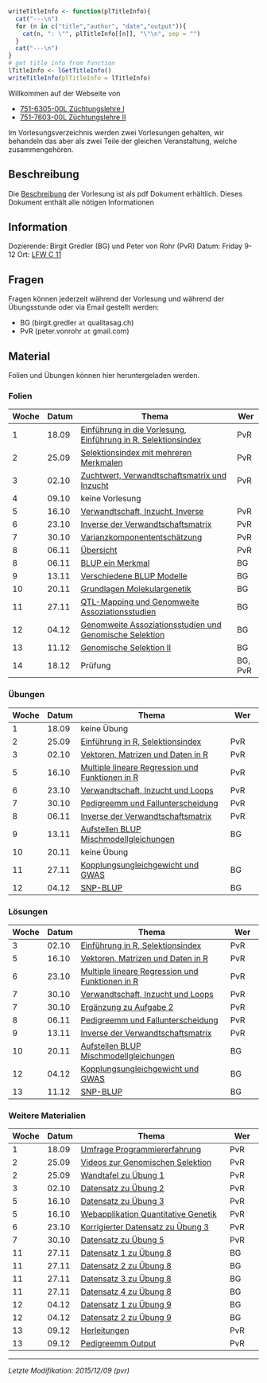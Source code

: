 ```r
writeTitleInfo <- function(plTitleInfo){
  cat("---\n")
  for (n in c("title","author", "date","output")){
    cat(n, ": \"", plTitleInfo[[n]], "\"\n", sep = "")
  }
  cat("---\n")
}
# get title info from function
lTitleInfo <- lGetTitleInfo()
writeTitleInfo(plTitleInfo = lTitleInfo)
```

Willkommen auf der Webseite von 

- [751-6305-00L Züchtungslehre I](http://www.vvz.ethz.ch/Vorlesungsverzeichnis/lerneinheitPre.do?lerneinheitId=100995&semkez=2015W&lang=en)
- [751-7603-00L  Züchtungslehre II](http://www.vvz.ethz.ch/Vorlesungsverzeichnis/lerneinheitPre.do?lerneinheitId=100794&semkez=2015W&lang=en)

Im Vorlesungsverzeichnis werden zwei Vorlesungen gehalten, wir behandeln das aber als zwei Teile der gleichen Veranstaltung, welche zusammengehören.


## Beschreibung
Die [Beschreibung](http://charlotte-ngs.github.io/LivestockBreedingAndGenomics/syllabus/LbgSyllabus.pdf) der Vorlesung ist als pdf Dokument erhältlich. Dieses Dokument enthält alle nötigen Informationen


## Information
Dozierende: Birgit Gredler (BG) und Peter von Rohr (PvR)
Datum: Friday 9-12
Ort: [LFW C 11](http://www.mapsearch.ethz.ch/map/map.do?gebaeudeMap=LFW&lang=en)


## Fragen
Fragen können jederzeit während der Vorlesung und während der Übungsstunde oder via Email gestellt werden: 

- BG (birgit.gredler `at` qualitasag.ch)
- PvR (peter.vonrohr `at` gmail.com)


## Material
Folien und Übungen können hier heruntergeladen werden. 

### Folien

Woche | Datum  |  Thema                                                          |  Wer
------|--------|-----------------------------------------------------------------|----------
1     | 18.09  | [Einführung in die Vorlesung, Einführung in R, Selektionsindex](http://charlotte-ngs.github.io/LivestockBreedingAndGenomics/w1/KursEinfuehrung.pdf)  |  PvR
2     | 25.09  | [Selektionsindex mit mehreren Merkmalen](http://charlotte-ngs.github.io/LivestockBreedingAndGenomics/w2/zl_w2_v2_SelektionsIndexMehrMerkmal.pdf)     |  PvR
3     | 02.10  | [Zuchtwert, Verwandtschaftsmatrix und Inzucht](http://charlotte-ngs.github.io/LivestockBreedingAndGenomics/w3/zl_w3_v3_ZsfZwVerwandtschaft.pdf)      |  PvR
4     | 09.10  | keine Vorlesung                                                 |
5     | 16.10  | [Verwandtschaft, Inzucht, Inverse](http://charlotte-ngs.github.io/LivestockBreedingAndGenomics/w5/zl_w5_v4_VerwandtschaftInzuchtInverse.pdf)         |  PvR
6     | 23.10  | [Inverse der Verwandtschaftsmatrix](http://charlotte-ngs.github.io/LivestockBreedingAndGenomics/w6/zl_w6_v5_InverseVerwMat.pdf)   |  PvR
7     | 30.10  | [Varianzkomponententschätzung](http://charlotte-ngs.github.io/LivestockBreedingAndGenomics/w7/zl_w7_v6_Varianzkomponenten.pdf)    |  PvR
8     | 06.11  | [Übersicht](http://charlotte-ngs.github.io/LivestockBreedingAndGenomics/w8/zl_w8_v7_Uebersicht.pdf)                               |  PvR
8     | 06.11  | [BLUP ein Merkmal](http://charlotte-ngs.github.io/LivestockBreedingAndGenomics/w8/Slides_woche8_Upload.pdf)  |  BG
9     | 13.11  | [Verschiedene BLUP Modelle](http://charlotte-ngs.github.io/LivestockBreedingAndGenomics/w9/Slides_woche9_Upload.pdf)  |  BG
10    | 20.11  | [Grundlagen Molekulargenetik](http://charlotte-ngs.github.io/LivestockBreedingAndGenomics/w10/Slides_woche10_klein.pdf)|  BG
11    | 27.11  | [QTL-Mapping und Genomweite Assoziationsstudien](http://charlotte-ngs.github.io/LivestockBreedingAndGenomics/w11/Slides_woche11.pdf)      |  BG
12    | 04.12  | [Genomweite Assoziationsstudien und Genomische Selektion](http://charlotte-ngs.github.io/LivestockBreedingAndGenomics/w12/Slides_woche12_Upload.pdf)       |  BG
13    | 11.12  | [Genomische Selektion II](http://charlotte-ngs.github.io/LivestockBreedingAndGenomics/w13/Slides_woche13.pdf)                                         |  BG
14    | 18.12  | Prüfung                                                         |  BG, PvR


### Übungen
Woche | Datum  |  Thema                                       |  Wer
------|--------|----------------------------------------------|----------
1     | 18.09  | keine Übung                                  |  
2     | 25.09  | [Einführung in R, Selektionsindex](http://charlotte-ngs.github.io/LivestockBreedingAndGenomics/w2/zl_w2_u1.pdf)  |  PvR
3     | 02.10  | [Vektoren, Matrizen und Daten in R](http://charlotte-ngs.github.io/LivestockBreedingAndGenomics/w3/zl_w3_u2.pdf)  |  PvR
5     | 16.10  | [Multiple lineare Regression und Funktionen in R](http://charlotte-ngs.github.io/LivestockBreedingAndGenomics/w5/zl_w5_u3.pdf)  |  PvR
6     | 23.10  | [Verwandtschaft, Inzucht und Loops](http://charlotte-ngs.github.io/LivestockBreedingAndGenomics/w6/zl_w6_u4.pdf)  |  PvR
7     | 30.10  | [Pedigreemm und Fallunterscheidung](http://charlotte-ngs.github.io/LivestockBreedingAndGenomics/w7/zl_w7_u5.pdf)  |  PvR
8     | 06.11  | [Inverse der Verwandtschaftsmatrix](http://charlotte-ngs.github.io/LivestockBreedingAndGenomics/w8/zl_w8_u6.pdf)  |  PvR
9     | 13.11  | [Aufstellen BLUP Mischmodellgleichungen](http://charlotte-ngs.github.io/LivestockBreedingAndGenomics/w9/Uebung7.pdf)  |  BG
10    | 20.11  | keine Übung                                  |
11    | 27.11  | [Kopplungsungleichgewicht und GWAS](http://charlotte-ngs.github.io/LivestockBreedingAndGenomics/w11/Uebung8.pdf)  |  BG
12    | 04.12  | [SNP-BLUP](http://charlotte-ngs.github.io/LivestockBreedingAndGenomics/w12/Uebung9.pdf)                           |  BG


### Lösungen
Woche | Datum  |  Thema                                       |  Wer
------|--------|----------------------------------------------|----------
3     | 02.10  | [Einführung in R, Selektionsindex](http://charlotte-ngs.github.io/LivestockBreedingAndGenomics/w3/zl_w3_l1.pdf)  |  PvR
5     | 16.10  | [Vektoren, Matrizen und Daten in R](http://charlotte-ngs.github.io/LivestockBreedingAndGenomics/w5/zl_w5_l2.pdf)  |  PvR
6     | 23.10  | [Multiple lineare Regression und Funktionen in R](http://charlotte-ngs.github.io/LivestockBreedingAndGenomics/w6/zl_w6_l3.pdf)  |  PvR
7     | 30.10  | [Verwandtschaft, Inzucht und Loops](http://charlotte-ngs.github.io/LivestockBreedingAndGenomics/w7/zl_w7_l4.pdf)  |  PvR
7     | 30.10  | [Ergänzung zu Aufgabe 2](http://charlotte-ngs.github.io/LivestockBreedingAndGenomics/w7/zl_w7_l4_ErgaenzungA2.pdf)  |  PvR
8     | 06.11  | [Pedigreemm und Fallunterscheidung](http://charlotte-ngs.github.io/LivestockBreedingAndGenomics/w8/zl_w8_l5.pdf)  |  PvR
9     | 13.11  | [Inverse der Verwandtschaftsmatrix](http://charlotte-ngs.github.io/LivestockBreedingAndGenomics/w9/zl_w9_l6.pdf)  |  PvR
10    | 20.11  | [Aufstellen BLUP Mischmodellgleichungen](http://charlotte-ngs.github.io/LivestockBreedingAndGenomics/w10/Uebung7_Loesung.pdf)  |  BG
12    | 04.12  | [Kopplungsungleichgewicht und GWAS](http://charlotte-ngs.github.io/LivestockBreedingAndGenomics/w12/Uebung8Loesung.pdf)  |  BG
13    | 11.12  | [SNP-BLUP](http://charlotte-ngs.github.io/LivestockBreedingAndGenomics/w13/Uebung9_Loesung.pdf)  |  BG

### Weitere Materialien
Woche | Datum  |  Thema                                       |  Wer
------|--------|----------------------------------------------|----------
1     | 18.09  | [Umfrage Programmiererfahrung](http://charlotte-ngs.github.io/LivestockBreedingAndGenomics/w1/UmfrageProgrammierErfahrung.pdf)   |  PvR
2     | 25.09  | [Videos zur Genomischen Selektion](http://homepage.braunvieh.ch/xml_1/internet/de/application/d4/d503/f1886.cfm)                 |  PvR
2     | 25.09  | [Wandtafel zu Übung 1](http://charlotte-ngs.github.io/LivestockBreedingAndGenomics/w2/zl_w2_u1_wandtafel.jpg)                    |  PvR
3     | 02.10  | [Datensatz zu Übung 2](http://charlotte-ngs.github.io/LivestockBreedingAndGenomics/w3/br_st_gew.csv)                             |  PvR
5     | 16.10  | [Datensatz zu Übung 3](http://charlotte-ngs.github.io/LivestockBreedingAndGenomics/w5/simgenphen.csv)                            |  PvR
5     | 16.10  | [Webapplikation Quantitative Genetik](https://lbg-ethz.shinyapps.io/QgenDemoSwa)                                                 |  PvR
6     | 23.10  | [Korrigierter Datensatz zu Übung 3](http://charlotte-ngs.github.io/LivestockBreedingAndGenomics/w5/simgenphencorr.csv)           |  PvR 
7     | 30.10  | [Datensatz zu Übung 5](http://charlotte-ngs.github.io/LivestockBreedingAndGenomics/w7/zl_w7_u5_DataLmm.csv)                     |  PvR
11    | 27.11  | [Datensatz 1 zu Übung 8](http://charlotte-ngs.github.io/LivestockBreedingAndGenomics/w11/SNP_LD.txt)                              | BG
11    | 27.11  | [Datensatz 2 zu Übung 8](http://charlotte-ngs.github.io/LivestockBreedingAndGenomics/w11/yvec.txt)                                | BG
11    | 27.11  | [Datensatz 3 zu Übung 8](http://charlotte-ngs.github.io/LivestockBreedingAndGenomics/w11/xmatrix.txt)                             | BG
11    | 27.11  | [Datensatz 4 zu Übung 8](http://charlotte-ngs.github.io/LivestockBreedingAndGenomics/w11/map_markers.txt)                         | BG
12    | 04.12  | [Datensatz 1 zu Übung 9](http://charlotte-ngs.github.io/LivestockBreedingAndGenomics/w12/x_kalb.dat)                              | BG
12    | 04.12  | [Datensatz 2 zu Übung 9](http://charlotte-ngs.github.io/LivestockBreedingAndGenomics/w12/y_kalb.dat)                              | BG
13    | 09.12  | [Herleitungen](http://charlotte-ngs.github.io/LivestockBreedingAndGenomics/notes/zl_Herleitungen.pdf)   |  PvR
13    | 09.12  | [Pedigreemm Output](http://charlotte-ngs.github.io/LivestockBreedingAndGenomics/notes/zl_pedigreemm_output.pdf)   |  PvR

------

_Letzte Modifikation: 2015/12/09 (pvr)_



